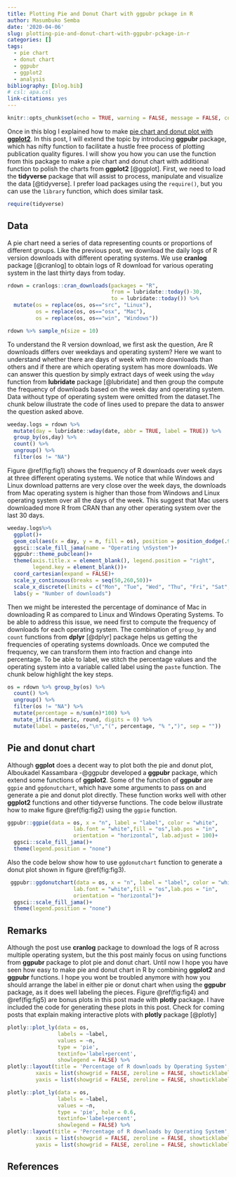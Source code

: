 ```yaml
---
title: Plotting Pie and Donut Chart with ggpubr pckage in R
author: Masumbuko Semba
date: '2020-04-06'
slug: plotting-pie-and-donut-chart-with-ggpubr-pckage-in-r
categories: []
tags:
  - pie chart
  - donut chart
  - ggpubr
  - ggplot2
  - analysis
bibliography: [blog.bib]
# csl: apa.csl
link-citations: yes
---
```




```r
knitr::opts_chunk$set(echo = TRUE, warning = FALSE, message = FALSE, comment = "")

```

Once in this blog I explained how to make [pie chart and donut plot with **ggplot2**](https://semba-blog.netlify.app/07/12/2019/pie-chart-and-donut-plot-with-ggplot2/). In this post, I will extend the topic by introducing **ggpubr** package, which has nifty function to facilitate a hustle free process of plotting publication quality figures. I will show you how you can use the function from this package to make a pie chart and donut chart with additional function to polish the charts from **ggplot2** [@ggplot]. First, we need to load the **tidyverse** package that will assist to process, manipulate and visualize the data [@tidyverse]. I prefer load packages using the `require()`, but you can use the `library` function, which does similar task. 

```r
require(tidyverse)

```

## Data
A pie chart need a series of data representing counts or proportions of different groups. Like the previous post, we download the daily logs of R version downloads with different operating systems. We use **cranlog** package [@cranlog] to obtain logs of R download for various operating system in the last thirty days from today.

```r
rdown = cranlogs::cran_downloads(packages = "R", 
                                 from = lubridate::today()-30, 
                                 to = lubridate::today()) %>%
  mutate(os = replace(os, os=="src", "Linux"),
         os = replace(os, os=="osx", "Mac"),
         os = replace(os, os=="win", "Windows"))

rdown %>% sample_n(size = 10)
```
To understand the R version download, we first ask the question, Are R downloads differs over weekdays and operating system? Here we want to understand whether there are days of week with more downloads than others and if there are which operating system has more downloads. We can answer this question by simply extract days of week using the `wday` function from **lubridate** package [@lubridate] and then group the compute the frequency of downloads based on the week day and operating system. Data without type of operating system were omitted from the dataset.The chunk below illustrate the code of lines used to prepare the data to answer the question asked above.

```r

weeday.logs = rdown %>% 
  mutate(day = lubridate::wday(date, abbr = TRUE, label = TRUE)) %>% 
  group_by(os,day) %>% 
  count() %>% 
  ungroup() %>% 
  filter(os != "NA") 

```

Figure \@ref(fig:fig1) shows the frequency of R downloads over week days at three different operating systems. We notice that while Windows and Linux download patterns are very close over the week days, the downloads from Mac operating system is higher than those from Windows and Linux operating system over all the days of the week. This suggest that Mac users downloaded more R from CRAN than any other operating system over the last 30 days. 

```r
weeday.logs%>% 
  ggplot()+
  geom_col(aes(x = day, y = n, fill = os), position = position_dodge(.9))+
  ggsci::scale_fill_jama(name = "Operating \nSystem")+
  ggpubr::theme_pubclean()+
  theme(axis.title.x = element_blank(), legend.position = "right", 
        legend.key = element_blank())+
  coord_cartesian(expand = FALSE)+
  scale_y_continuous(breaks = seq(50,260,50))+
  scale_x_discrete(limits = c("Mon", "Tue", "Wed", "Thu", "Fri", "Sat", "Sun"))+
  labs(y = "Number of downloads")
```

Then we might be interested the percentage of dominance of Mac in downloading R as compared to Linux and Windows Operating Systems. To be able to address this issue, we need first to compute the frequency of downloads for each operating system. The combination of `group_by` and `count` functions from **dplyr** [@dplyr] package helps us getting the frequencies of operating systems downloads. Once we computed the frequency, we can transform them into fraction and change into percentage. To be able to label, we stitch the percentage values and the operating system into a variable called label using the `paste` function. The chunk below highlight the key steps. 

```r
os = rdown %>% group_by(os) %>% 
  count() %>% 
  ungroup() %>% 
  filter(os != "NA") %>% 
  mutate(percentage = n/sum(n)*100) %>%
  mutate_if(is.numeric, round, digits = 0) %>%
  mutate(label = paste(os,"\n","(", percentage, "% ",")", sep = ""))

```

## Pie and donut chart
Although **ggplot** does a decent way to plot both the pie and donut plot, Alboukadel Kassambara -@ggpubr developed a **ggpubr** package, which extend some functions of **ggplot2**. Some of the function of **ggpubr** are `ggpie` and `ggdonutchart`, which have some arguments to pass on and generate a pie and donut plot directly. These function works well with other **ggplot2** functions and other tidyverse functions. The code below illustrate how to make figure \@ref(fig:fig2) using the `ggpie` function. 

```r
ggpubr::ggpie(data = os, x = "n", label = "label", color = "white",
                     lab.font = "white",fill = "os",lab.pos = "in", 
                     orientation = "horizontal", lab.adjust = 100)+
  ggsci::scale_fill_jama()+
  theme(legend.position = "none")
```

Also the code below show how to use `ggdonutchart` function to generate a donut plot shown in figure \@ref(fig:fig3).

```r
 ggpubr::ggdonutchart(data = os, x = "n", label = "label", color = "white",
                     lab.font = "white",fill = "os",lab.pos = "in", 
                     orientation = "horizontal")+
  ggsci::scale_fill_jama()+
  theme(legend.position = "none")


```

## Remarks
Although the post use **cranlog** package to download the logs of R across multiple operating system, but the this post mainly focus on using functions from **ggpubr** package to plot pie and donut chart. Until now I hope you have seen how easy to make pie and donut chart in R by combining **ggplot2** and **ggpubr** functions. I hope you wont be troubled anymore with how you should arrange the label in either pie or donut chart when using the **ggpubr** package, as it does well labeling the pieces. Figure \@ref(fig:fig4) and \@ref(fig:fig5) are bonus plots in this post made with **plotly** package. I have included the code for generating these plots in this post. Check for coming posts that explain making interactive plots with **plotly** package [@plotly]

```r
plotly::plot_ly(data = os, 
                labels = ~label, 
                values = ~n, 
                type = 'pie',
                textinfo='label+percent',
                showlegend = FALSE) %>% 
plotly::layout(title = 'Percentage of R downloads by Operating System',
         xaxis = list(showgrid = FALSE, zeroline = FALSE, showticklabels = FALSE),
         yaxis = list(showgrid = FALSE, zeroline = FALSE, showticklabels = FALSE))
```



```r
plotly::plot_ly(data = os, 
                labels = ~label, 
                values = ~n, 
                type = 'pie', hole = 0.6,
                textinfo='label+percent',
                showlegend = FALSE) %>% 
plotly::layout(title = 'Percentage of R downloads by Operating System',
         xaxis = list(showgrid = FALSE, zeroline = FALSE, showticklabels = FALSE),
         yaxis = list(showgrid = FALSE, zeroline = FALSE, showticklabels = FALSE))
```


## References

